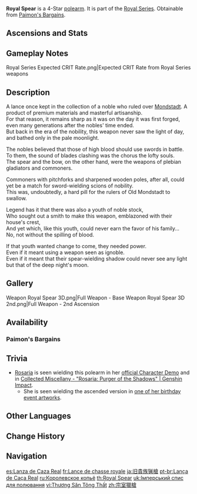 {{Weapon Infobox
|title          = Roy&shy;al Spear
|id             = 13408
|image          = <gallery>
Weapon Royal Spear.png|Base
Weapon Royal Spear 2nd.png|2nd Ascension
</gallery>
|type           = Polearm
|series         = Royal
|releaseDate    = 2020-12-01
|quality        = 4
|base_atk       = 44
|2nd_stat_type  = ATK
|2nd_stat       = 6%
|obtain         = Paimon's Bargains
|passive        = Focus
|effect         = Upon dealing damage to an opponent, increases CRIT Rate by (var1)%. Max 5 stacks. A CRIT hit removes all existing stacks.
|eff_rank1_var1 = 8
|eff_rank2_var1 = 10
|eff_rank3_var1 = 12
|eff_rank4_var1 = 14
|eff_rank5_var1 = 16
|eff_att1       = CRIT Rate
|eff_att2       = CRIT Hit
}}
{{Description|This polearm was once cherished by a member of the old nobility that governed Mondstadt long ago. Although it has never seen the light of day, it is still incomparably sharp.}}
'''Royal Spear''' is a 4-Star [[polearm]]. It is part of the [[Royal Series]]. Obtainable from [[Paimon's Bargains]].

==Ascensions and Stats==
{{Weapon Ascensions and Stats
|ascendMat1 = Mist Veiled Lead Elixir
|ascendMat2 = Mist Veiled Mercury Elixir
|ascendMat3 = Mist Veiled Gold Elixir
|ascendMat4 = Mist Veiled Primo Elixir
|bossMat1   = Mist Grass Pollen
|bossMat2   = Mist Grass
|bossMat3   = Mist Grass Wick
|commonMat1 = Recruit's Insignia
|commonMat2 = Sergeant's Insignia
|commonMat3 = Lieutenant's Insignia
}}

==Gameplay Notes==
<gallery>
Royal Series Expected CRIT Rate.png|Expected CRIT Rate from Royal Series weapons
</gallery>

==Description==
A lance once kept in the collection of a noble who ruled over [[Mondstadt]]. A product of premium materials and masterful artisanship.<br>
For that reason, it remains sharp as it was on the day it was first forged,<!--[sic.]--> even many generations after the nobles' time ended.<br>
But back in the era of the nobility, this weapon never saw the light of day, and bathed only in the pale moonlight.

The nobles believed that those of high blood should use swords in battle.<br>
To them, the sound of blades clashing was the chorus the lofty souls.<!--[sic.]--><br>
The spear and the bow, on the other hand, were the weapons of plebian gladiators and commoners.

Commoners with pitchforks and sharpened wooden poles, after all, could yet be a match for sword-wielding scions of nobility.<br>
This was, undoubtedly, a hard pill for the rulers of Old Mondstadt to swallow.

Legend has it that there was also a youth of noble stock,<br>
Who sought out a smith to make this weapon, emblazoned with their house's crest,<br>
And yet which, like this youth, could never earn the favor of his family...<br>
No, not without the spilling of blood.

If that youth wanted change to come, they needed power.<br>
Even if it meant using a weapon seen as ignoble.<br>
Even if it meant that their spear-wielding shadow could never see any light but that of the deep night's moon.

==Gallery==
<gallery>
Weapon Royal Spear 3D.png|Full Weapon - Base
Weapon Royal Spear 3D 2nd.png|Full Weapon - 2nd Ascension
</gallery>

==Availability==
===Paimon's Bargains===
{{Paimon's Bargains History}}

==Trivia==
*[[Rosaria]] is seen wielding this polearm in her [https://youtu.be/KJwOW1zS8UM official Character Demo] and in [https://youtu.be/xyqhHMSoAGQ Collected Miscellany - "Rosaria: Purger of the Shadows" | Genshin Impact].
** She is seen wielding the ascended version in [[:File:Rosaria TPRGT 2024 - Lumine.png|one of her birthday event artworks]].

==Other Languages==
{{Other Languages
|1_en      = Royal Spear
|1_zhs     = 宗室猎枪
|1_zhs_rm  = Zōngshì Lièqiāng
|1_zht     = 宗室獵槍
|1_zht_rm  = Zōngshì Lièqiāng
|1_zh_tl   = Imperial Hunting Spear
|1_ja      = 旧貴族猟槍
|1_ja_rm   = Kyuu-kizoku Ryousou{{Assumed}}
|1_ja_tl   = Old-Noble Hunting Spear
|1_ko      = 왕실의 장창
|1_ko_rm   = Wangsil-ui Jangchang
|1_ko_tl   = Royal Long Spear
|1_es      = Lanza de Caza Real
|1_es_tl   = Royal Hunting Spear
|1_fr      = Lance de chasse royale
|1_fr_tl   = Royal Hunting Spear
|1_ru      = Королевское копьё
|1_ru_tl   = Royal Spear
|1_th      = Royal Spear
|1_vi      = Thương Săn Tông Thất
|1_vi_tl   = Noble Hunting Spear
|1_de      = Königlicher Jagdspeer
|1_de_tl   = Royal Hunting Spear
|1_id      = Royal Spear
|1_pt      = Lança de Caça Real
|1_pt_tl   = Royal Hunting Spear
|1_tr      = Kraliyet Mızrağı
|1_tr_tl   = Royal Spear
|1_it      = Lancia reale
|1_it_tl   = Royal Spear

|Transclude=Royal Series#2
}}

==Change History==
{{Change History|1.1}}

==Navigation==
{{Weapons by Series Navbox|series=Royal}}
{{Weapon Navbox|Polearms}}

[[es:Lanza de Caza Real]]
[[fr:Lance de chasse royale]]
[[ja:旧貴族猟槍]]
[[pt-br:Lança de Caça Real]]
[[ru:Королевское копьё]]
[[th:Royal Spear]]
[[uk:Імперський спис для полювання]]
[[vi:Thương Săn Tông Thất]]
[[zh:宗室獵槍]]